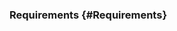 ### Requirements [<Icon name="question-circle" title="Learn about chaining commands"/>](/app/core-concepts/introduction-to-cypress#Chains-of-Commands) {#Requirements}
